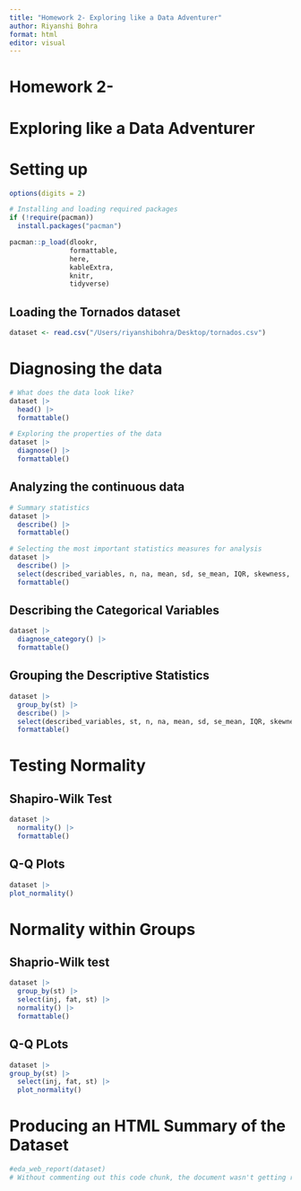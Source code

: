 ```yaml
---
title: "Homework 2- Exploring like a Data Adventurer"
author: Riyanshi Bohra
format: html
editor: visual
---
```


# Homework 2-

# Exploring like a Data Adventurer

# Setting up

```r
options(digits = 2)

# Installing and loading required packages 
if (!require(pacman))
  install.packages("pacman")

pacman::p_load(dlookr, 
               formattable, 
               here, 
               kableExtra, 
               knitr, 
               tidyverse) 
```

## Loading the Tornados dataset

```r
dataset <- read.csv("/Users/riyanshibohra/Desktop/tornados.csv") 
```

# Diagnosing the data

```r
# What does the data look like?
dataset |>
  head() |>
  formattable()
```

```r
# Exploring the properties of the data
dataset |>
  diagnose() |>
  formattable()
```

## Analyzing the continuous data
```r
# Summary statistics 
dataset |>
  describe() |>
  formattable()
```

```r
# Selecting the most important statistics measures for analysis 
dataset |>
  describe() |>
  select(described_variables, n, na, mean, sd, se_mean, IQR, skewness, kurtosis, p25, p50, p75) |>
  formattable()
```
## Describing the Categorical Variables

```r
dataset |>
  diagnose_category() |>
  formattable()
```
## Grouping the Descriptive Statistics
```r
dataset |>
  group_by(st) |>
  describe() |>
  select(described_variables, st, n, na, mean, sd, se_mean, IQR, skewness, kurtosis, p25, p50, p75) |>
  formattable()
```
# Testing Normality

## Shapiro-Wilk Test
```r
dataset |>
  normality() |>
  formattable()
```
## Q-Q Plots
```r
dataset |>
plot_normality()
```

# Normality within Groups

## Shaprio-Wilk test
```r
dataset |>
  group_by(st) |>
  select(inj, fat, st) |>
  normality() |>
  formattable()
```
## Q-Q PLots
```r
dataset |>
group_by(st) |>
  select(inj, fat, st) |>
  plot_normality()
```

# Producing an HTML Summary of the Dataset
```r
#eda_web_report(dataset)
# Without commenting out this code chunk, the document wasn't getting rendered
```